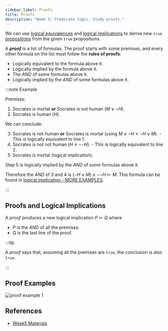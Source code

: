 ```yaml
---
sidebar_label: Proofs
title: Proofs
description: "Week 5: Predicate logic. Study proofs."
---
```


We can use [logical equivalences](030-propositional-logic.mdx#logical-equivalence) and [logical implications](050-logical-implication.mdx) to derive
new `true` [propositions](030-propositional-logic.mdx#proposition) from the given `true` propositions.

A _**proof**_ is a list of formulas. The proof starts with some premises,
and every other formula on the list must follow the **rules of proofs**:

- Logically equivalent to the formula above it.
- Logically implied by the formula above it.
- The $AND$ of some formulas above it.
- Logically implied by the $AND$ of some formulas above it.

:::note Example

Premises:

1. Socrates is mortal **or** Socrates is not human ($M \lor \lnot H$).
2. Socrates is human ($H$).

We can conclude:

3. Socrates is not human **or** Socrates is mortal (using $M \lor \lnot H \equiv \lnot H \lor M$). - This is logically equivalent to line 1.
4. Socrates is not not human ($H \equiv \lnot \lnot H$). - This is logically equivalent to line 2.
5. Socrates is mortal (logical implication).

Step 5 is logically implied by the $AND$ of some formulas above it.

Therefore the $AND$ of 3 and 4 is $(\lnot H \lor M) \land \lnot \lnot H \models M$.
This formula can be found in [logical implication - MORE EXAMPLES](050-logical-implication.mdx).

:::

## Proofs and Logical Implications

A _proof_ produces a new logical implication $P \models Q$ where

- $P$ is the $AND$ of all the premises.
- $Q$ is the last line of the proof.

:::tip

A _proof_ says that, assuming all the premises are `true`, the conclusion is also `true`.

:::

## Proof Examples

![proof example 1](_assets-05/proof-example-1.png)

## References

- [Week5 Materials](https://github.com/xiaohai-huang/resources/tree/master/QUT/Discrete-Structure/week5)
